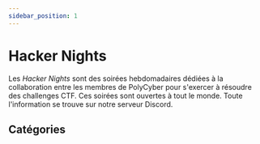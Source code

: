 ```yaml
---
sidebar_position: 1
---
```


# Hacker Nights

Les *Hacker Nights* sont des soirées hebdomadaires dédiées à la collaboration entre les membres de PolyCyber pour s'exercer à résoudre des challenges CTF. Ces soirées sont ouvertes à tout le monde. Toute l'information se trouve sur notre serveur Discord.

## Catégories

<DocCardList />